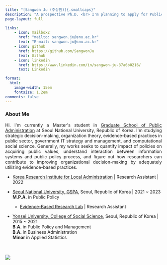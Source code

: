 ```yaml
---
title: "[Sangwon Ju (주상원)]{.smallcaps}"
description: "A prospective Ph.D. <br> I'm planning to apply for Public affairs or Business (MIS) Ph.D programs in US, Fall 2023"
page-layout: full

links:
    - icon: mailbox2
      href: "mailto: sangwon.ju@snu.ac.kr"
      text: "E-mail: sangwon.ju@snu.ac.kr"
    - icon: github
      href: https://github.com/SangwonJu
      text: Github
    - icon: linkedin
      href: https://www.linkedin.com/in/sangwon-ju-37a6b0216/
      text: Linkedin

format:
  html:
    image-width: 15em
    fontsize: 1.2em
comments: false
---
```


::: column-page-inset
::: column-page-inset-left
```{=html}

<h3> <b> About Me </b> </h3>
<p align="justify">
Hi. I'm currently a Master's student in <A href = "http://gspa.snu.ac.kr/en" target = "blank" > Graduate School of Public Administration</A> at Seoul National University, 
Republic of Korea. I'm studying strategic decision-making, organization theory, evidence-based practices in public sector, government IT strategy and management, and computational social science. Generally, my works seeks to quantify impact of policies on acquiring public values, understand interaction between information systems and public policy process, and figure out how researchers can contribute to improving organizational decision-making by adequately utilizing evidence-based practices.   
</p>
```
-   [Korea Research Institute for Local Administration](https://www.krila.re.kr/eng) \| Research Assistant \| 2022
-   [Seoul National University, GSPA](http://gspa.snu.ac.kr/en), Seoul, Republic of Korea \| 2021 \~ 2023\
    **M.P.A.** in Public Policy

    -   [Evidence-Based Research Lab](https://sites.google.com/snu.ac.kr/bjkim20/lab) \| Research Assistant

-   [Yonsei University, College of Social Science](https://yupa.yonsei.ac.kr/yupa_en/index.do), Seoul, Republic of Korea \| 2015 \~ 2021\
    **B.A.** in Public Policy and Management\
    **B.A.** in Business Administration\
    **Minor** in Applied Statistics


    　
:::

::: {.column-margin .column-container}
![](%EC%A3%BC%EC%83%81%EC%9B%90%EB%8B%98.jpg){.rounded}
:::
:::
